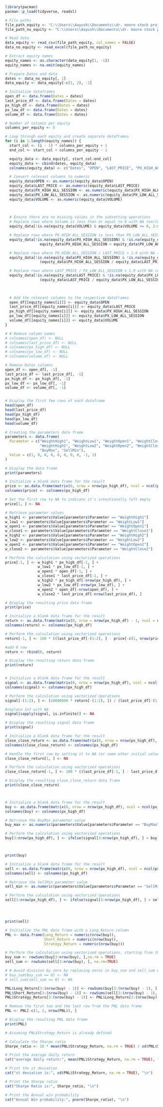 ```r
library(pacman)
pacman::p_load(tidyverse, readxl)

# File paths
file_path_equity <- "C:\\Users\\Aayush\\Documents\\dr. moore stock project\\excel files\\DailyDataV1.csv"
file_path_no_equity <- "C:\\Users\\Aayush\\Documents\\dr. moore stock project\\excel files\\fakedata_no_equity_row - Copy.xlsx"

# Read data
data_equity <- read_csv(file_path_equity, col_names = FALSE)
data_no_equity <- read_excel(file_path_no_equity)

# Extract equity names
equity_names <- as.character(data_equity[1, -1])
equity_names <- na.omit(equity_names)

# Prepare Dates and data
dates <- data_no_equity[, 1]
data_equity <- data_equity[-c(1, 2), -1]

# Initialize dataframes
open_df <- data.frame(Dates = dates)
last_price_df <- data.frame(Dates = dates)
px_high_df <- data.frame(Dates = dates)
px_low_df <- data.frame(Dates = dates)
volume_df <- data.frame(Dates = dates)

# Number of columns per equity
columns_per_equity <- 5

# Loop through each equity and create separate dataframes
for (i in 1:length(equity_names)) {
  start_col <- (i - 1) * columns_per_equity + 1
  end_col <- start_col + columns_per_equity - 1

  equity_data <- data_equity[, start_col:end_col]
  equity_data <- cbind(dates, equity_data)
  colnames(equity_data) <- c("Dates", "OPEN", "LAST_PRICE", "PX_HIGH_ALL_SESSION", "PX_LOW_ALL_SESSION", "VOLUME")

  # Convert relevant columns to numeric
  equity_data$OPEN <- as.numeric(equity_data$OPEN)
  equity_data$LAST_PRICE <- as.numeric(equity_data$LAST_PRICE)
  equity_data$PX_HIGH_ALL_SESSION <- as.numeric(equity_data$PX_HIGH_ALL_SESSION)
  equity_data$PX_LOW_ALL_SESSION <- as.numeric(equity_data$PX_LOW_ALL_SESSION)
  equity_data$VOLUME <- as.numeric(equity_data$VOLUME)
  
  

  # Ensure there are no missing values in the subsetting operations
  # Replace rows where Volume is less than or equal to 0 with NA (excluding Dates)
  equity_data[!is.na(equity_data$VOLUME) & equity_data$VOLUME <= 0, 2:6] <- NA

  # Replace rows where PX_HIGH_ALL_SESSION is less than PX_LOW_ALL_SESSION with NA (excluding Dates)
  equity_data[!is.na(equity_data$PX_HIGH_ALL_SESSION) & !is.na(equity_data$PX_LOW_ALL_SESSION) & 
                equity_data$PX_HIGH_ALL_SESSION < equity_data$PX_LOW_ALL_SESSION, 2:6] <- NA

  # Replace rows where PX_HIGH_ALL_SESSION / LAST_PRICE > 1.9 with NA (excluding Dates)
  equity_data[!is.na(equity_data$PX_HIGH_ALL_SESSION) & !is.na(equity_data$LAST_PRICE) & 
                (equity_data$PX_HIGH_ALL_SESSION / equity_data$LAST_PRICE) > 1.9, 2:6] <- NA

  # Replace rows where LAST_PRICE / PX_LOW_ALL_SESSION < 1.9 with NA (excluding Dates)
  equity_data[!is.na(equity_data$LAST_PRICE) & !is.na(equity_data$PX_LOW_ALL_SESSION) & 
                (equity_data$LAST_PRICE / equity_data$PX_LOW_ALL_SESSION) > 1.9, 2:6] <- NA
  
  

  # Add the relevant columns to the respective dataframes
  open_df[[equity_names[i]]] <- equity_data$OPEN
  last_price_df[[equity_names[i]]] <- equity_data$LAST_PRICE
  px_high_df[[equity_names[i]]] <- equity_data$PX_HIGH_ALL_SESSION
  px_low_df[[equity_names[i]]] <- equity_data$PX_LOW_ALL_SESSION
  volume_df[[equity_names[i]]] <- equity_data$VOLUME
}

# # Remove column names
# colnames(open_df) <- NULL
# colnames(last_price_df) <- NULL
# colnames(px_high_df) <- NULL
# colnames(px_low_df) <- NULL
# colnames(volume_df) <- NULL

# Remove Dates columns
open_df <- open_df[, -1]
last_price_df <- last_price_df[, -1]
px_high_df <- px_high_df[, -1]
px_low_df <- px_low_df[, -1]
volume_df <- volume_df[, -1]


# Display the first few rows of each dataframe
head(open_df)
head(last_price_df)
head(px_high_df)
head(px_low_df)
head(volume_df)

```


```r

# Creating the parameters data frame
parameters <- data.frame(
  Parameter = c("WeightHigh1", "WeightLow1", "WeightOpen1", "WeightClose1",
                "WeightHigh2", "WeightLow2", "WeightOpen2", "WeightClose2",
                "BuyMax", "SellMin"),
  Value = c(1, 0, 0, 0, 0, 0, 0, 0, -1, 1)
)

# Display the data frame
print(parameters)
```





```r
# Initialize a blank data frame for the result
price <- as.data.frame(matrix(0, nrow = nrow(px_high_df), ncol = ncol(px_high_df)))
colnames(price) <- colnames(px_high_df)

# Set the first row to NA to indicate it's intentionally left empty
price[1, ] <- NA

# Retrieve parameter values
w_high1 <- parameters$Value[parameters$Parameter == "WeightHigh1"]
w_low1 <- parameters$Value[parameters$Parameter == "WeightLow1"]
w_open1 <- parameters$Value[parameters$Parameter == "WeightOpen1"]
w_close1 <- parameters$Value[parameters$Parameter == "WeightClose1"]
w_high2 <- parameters$Value[parameters$Parameter == "WeightHigh2"]
w_low2 <- parameters$Value[parameters$Parameter == "WeightLow2"]
w_open2 <- parameters$Value[parameters$Parameter == "WeightOpen2"]
w_close2 <- parameters$Value[parameters$Parameter == "WeightClose2"]

# Perform the calculation using vectorized operations
price[-1, ] <- w_high1 * px_high_df[-1, ] +    
               w_low1 * px_low_df[-1, ] +
               w_open1 * open_df[-1, ] +
               w_close1 * last_price_df[-1, ] +
               w_high2 * px_high_df[-nrow(px_high_df), ] +
               w_low2 * px_low_df[-nrow(px_low_df), ] +
               w_open2 * open_df[-nrow(open_df), ] +
               w_close2 * last_price_df[-nrow(last_price_df), ]

# Display the resulting price data frame
print(price)

```



```r
# Initialize a blank data frame for the result
return <- as.data.frame(matrix(0, nrow = nrow(px_high_df) - 1, ncol = ncol(px_high_df)))
colnames(return) <- colnames(px_high_df)

# Perform the calculation using vectorized operations
return[-1, ] <- 100 * ((last_price_df[-(1:2), ] - price[-c(1, nrow(price)), ]) / price[-c(1, nrow(price)),  ])

#add 0 row
return <- rbind(0, return)

# Display the resulting return data frame
print(return)



```




```r
# Initialize a blank data frame for the result
signal <- as.data.frame(matrix(0, nrow = nrow(px_high_df), ncol = ncol(px_high_df)))
colnames(signal) <- colnames(px_high_df)

# Perform the calculation using vectorized operations
signal[-(1:2), ] <- (10000000 * return[-(1:2), ]) / (last_price_df[-(1:2), ] * volume_df[-(1:2), ])

#replace Inf with NA
signal[sapply(signal, is.infinite)] <- NA

# Display the resulting signal data frame
print(signal)
```



```r
# Initialize a blank data frame for the result
close_close_return <- as.data.frame(matrix(0, nrow = nrow(px_high_df), ncol = ncol(px_high_df)))
colnames(close_close_return) <- colnames(px_high_df)

# Handle the first row by setting it to NA (or some other initial value if needed)
close_close_return[1, ] <- NA

# Perform the calculation using vectorized operations
close_close_return[-1, ] <- 100 * ((last_price_df[-1, ] - last_price_df[-nrow(last_price_df), ]) / last_price_df[-nrow(last_price_df), ])

# Display the resulting close_close_return data frame
print(close_close_return)




```




```r

# Initialize a blank data frame for the result
buy <- as.data.frame(matrix(0, nrow = nrow(px_high_df), ncol = ncol(px_high_df)))
colnames(buy) <- colnames(px_high_df)

# Retrieve the BuyMax parameter value
buy_max <- as.numeric(parameters$Value[parameters$Parameter == "BuyMax"])

# Perform the calculation using vectorized operations
buy[3:nrow(px_high_df), ] <- ifelse(signal[3:nrow(px_high_df), ] < buy_max, 1, 0)



print(buy)

```




```r


# Initialize a blank data frame for the result
sell <- as.data.frame(matrix(0, nrow = nrow(px_high_df), ncol = ncol(px_high_df)))
colnames(sell) <- colnames(px_high_df)

# Retrieve the SellMin parameter value
sell_min <- as.numeric(parameters$Value[parameters$Parameter == "SellMin"])

# Perform the calculation using vectorized operations
sell[3:nrow(px_high_df), ] <- ifelse(signal[3:nrow(px_high_df), ] > sell_min, 1, 0)




print(sell)

```



```r

# Initialize the PNL data frame with a Long_Return column
PNL <- data.frame(Long_Return = numeric(nrow(buy)),
                  Short_Return = numeric(nrow(buy)),
                  Strategy_Return = numeric(nrow(buy)))

# Perform the calculation using vectorized operations, starting from the 3rd row
buy_sum <- rowSums(buy[3:nrow(buy), ],na.rm = TRUE)
sell_sum <- rowSums(sell[3:nrow(buy), ], na.rm=TRUE)

# # Avoid division by zero by replacing zeros in buy_sum and sell_sum with NA
# buy_sum[buy_sum == 0] <- NA
# sell_sum[sell_sum == 0] <- NA

PNL$Long_Return[3:(nrow(buy) - 1)] <- rowSums(buy[3:(nrow(buy) - 1), ] * close_close_return[4:nrow(close_close_return), ], na.rm = TRUE) / buy_sum
PNL$Short_Return[3:(nrow(buy) - 1)] <- rowSums(sell[3:(nrow(buy) - 1), ] * close_close_return[4:nrow(close_close_return), ],na.rm = TRUE) / sell_sum
PNL$Strategy_Return[3:(nrow(buy) - 1)] <- PNL$Long_Return[3:(nrow(buy) - 1)] - PNL$Short_Return[3:(nrow(buy) - 1)]

# Remove the first two and the last row from the PNL data frame
PNL <- PNL[-c(1, 2, nrow(PNL)), ]

# Display the resulting PNL data frame
print(PNL)

```




```r

# Assuming PNL$Strategy_Return is already defined

# Calculate the Sharpe ratio
Sharpe_ratio <- 16 * mean(PNL$Strategy_Return, na.rm = TRUE) / sd(PNL$Strategy_Return, na.rm = TRUE)

# Print the average daily return
cat("average daily return:", mean(PNL$Strategy_Return, na.rm = TRUE), "\n")

# Print the st deviation
cat("st deviation is:", sd(PNL$Strategy_Return, na.rm = TRUE), "\n")

# Print the Sharpe ratio
cat("Sharpe Ratio is:", Sharpe_ratio, "\n")

# Print the Annual win probability
cat("Annual Win probability:", pnorm(Sharpe_ratio), "\n")

```



